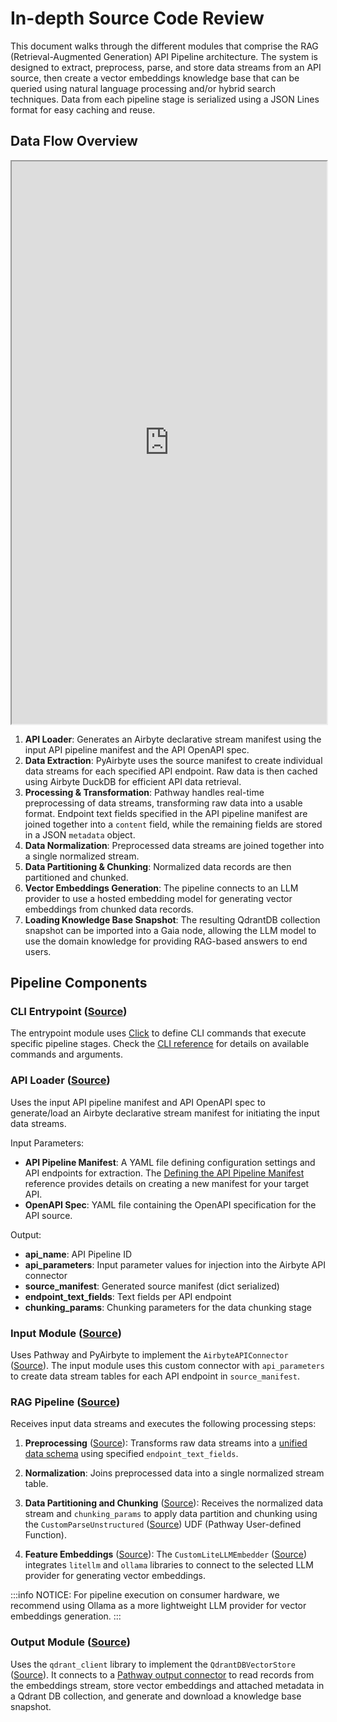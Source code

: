 # In-depth Source Code Review

This document walks through the different modules that comprise the RAG (Retrieval-Augmented Generation) API Pipeline architecture. The system is designed to extract, preprocess, parse, and store data streams from an API source, then create a vector embeddings knowledge base that can be queried using natural language processing and/or hybrid search techniques. Data from each pipeline stage is serialized using a JSON Lines format for easy caching and reuse.

## Data Flow Overview

<iframe src="https://mermaid.live/view#pako:eNplVF1vozAQ_CuWXy8l4SPQoNNJiZqmVZM2Ou7pnD44eAOogJEx7eWa_PdbQ0lzqSUke3Z2Zz22eaexFEBDmihepeTXbFMSHHWz7YBpprZ7DWxDP2bkG1lznb7x_YY-d2Qz1iu2zirIsxLIipfZDmr9TK6ufhxsyyYKuDiQ6ZJN1_dLyQWos9SniD1VUGKIRBXEfZZzyvqkTpdt0MGSCZSguIYDiVYsko2KgRS98GdGtGozXMyoNVf6QH5OFww_0rd7RjawYXstWyos_jBjD6V8y0EkQGa8Pqc_zD7YTs_GAl0YSnFhJIYiUK-g0Eqj0263Bf7zcblcMfxIgaeSn5s0ve9cujeZZ4H5is2LLQiRlcmXrItmZgs2k1wJJWVBFhK1S16ib6ai2Up_2h27d2NsjcgOuG4UEOilDp8b6tgfZvhIjkpe1anUXzgXy8UjW_CMP4ImayW1jGVOcPEm1cvzRQL5btpbPHbw3S27a5LE7PiWx4C9WyhtLtYXyZP_S0hOPrRG2wxFY6jrc_cddsM1J5E5znPcZfM_2tiVt4eWxX0Ua9IBLUAVPBP4jN4NvKE6hQI2NMSp4OplQzflEXm80TLalzENtWpgQJVskpSGO57XuGoqgRf6JuPYcXGBzkWGPZ3AvH1ENHynel-1zzerNQrEstxlicEblSOcal3V4XBowlaS6bTZWrEshnUmUnwN6evEH_qOf80dF_zA5WPXFfHWnlzvHM_eiWBkO5wejwMKrf6q-1e0v4wBrXj5G2_SqSlcG-U_NPS8seU7I8_3XMcbjQN_PKB7GrquhdBoPPa8IJg49gQL_20rjKxrN_B8Z-Lb2Ebg-sHxHxjOZcQ"
width="100%"
height="900px">
</iframe>

1. **API Loader**: Generates an Airbyte declarative stream manifest using the input API pipeline manifest and the API OpenAPI spec.
2. **Data Extraction**: PyAirbyte uses the source manifest to create individual data streams for each specified API endpoint. Raw data is then cached using Airbyte DuckDB for efficient API data retrieval.
3. **Processing & Transformation**: Pathway handles real-time preprocessing of data streams, transforming raw data into a usable format. Endpoint text fields specified in the API pipeline manifest are joined together into a `content` field, while the remaining fields are stored in a JSON `metadata` object.
4. **Data Normalization**: Preprocessed data streams are joined together into a single normalized stream.
5. **Data Partitioning & Chunking**: Normalized data records are then partitioned and chunked.
6. **Vector Embeddings Generation**: The pipeline connects to an LLM provider to use a hosted embedding model for generating vector embeddings from chunked data records.
7. **Loading Knowledge Base Snapshot**: The resulting QdrantDB collection snapshot can be imported into a Gaia node, allowing the LLM model to use the domain knowledge for providing RAG-based answers to end users.

## Pipeline Components

### CLI Entrypoint ([Source](https://github.com/raid-guild/gaianet-rag-api-pipeline/blob/main/run.py))

The entrypoint module uses [Click](https://click.palletsprojects.com/en/8.1.x/#documentation) to define CLI commands that execute specific pipeline stages. Check the [CLI reference](/cli/reference) for details on available commands and arguments.

### API Loader ([Source](https://github.com/raid-guild/gaianet-rag-api-pipeline/blob/main/gaianet_rag_api_pipeline/loader.py))

Uses the input API pipeline manifest and API OpenAPI spec to generate/load an Airbyte declarative stream manifest for initiating the input data streams.

Input Parameters:
- **API Pipeline Manifest**: A YAML file defining configuration settings and API endpoints for extraction. The [Defining the API Pipeline Manifest](/manifest-definition) reference provides details on creating a new manifest for your target API.
- **OpenAPI Spec**: YAML file containing the OpenAPI specification for the API source.

Output:
- **api_name**: API Pipeline ID
- **api_parameters**: Input parameter values for injection into the Airbyte API connector
- **source_manifest**: Generated source manifest (dict serialized)
- **endpoint_text_fields**: Text fields per API endpoint
- **chunking_params**: Chunking parameters for the data chunking stage

### Input Module ([Source](https://github.com/raid-guild/gaianet-rag-api-pipeline/blob/main/gaianet_rag_api_pipeline/input.py))

Uses Pathway and PyAirbyte to implement the `AirbyteAPIConnector` ([Source](https://github.com/raid-guild/gaianet-rag-api-pipeline/blob/main/gaianet_rag_api_pipeline/io/airbyte/api_connector.py)). The input module uses this custom connector with `api_parameters` to create data stream tables for each API endpoint in `source_manifest`.

### RAG Pipeline ([Source](https://github.com/raid-guild/gaianet-rag-api-pipeline/blob/main/gaianet_rag_api_pipeline/pipeline.py))

Receives input data streams and executes the following processing steps:

1. **Preprocessing** ([Source](https://github.com/raid-guild/gaianet-rag-api-pipeline/blob/main/gaianet_rag_api_pipeline/preprocessing.py)): Transforms raw data streams into a [unified data schema](https://github.com/raid-guild/gaianet-rag-api-pipeline/blob/main/gaianet_rag_api_pipeline/schema/pipeline.py#L6) using specified `endpoint_text_fields`.

2. **Normalization**: Joins preprocessed data into a single normalized stream table.

3. **Data Partitioning and Chunking** ([Source](https://github.com/raid-guild/gaianet-rag-api-pipeline/blob/main/gaianet_rag_api_pipeline/chunking.py)): Receives the normalized data stream and `chunking_params` to apply data partition and chunking using the `CustomParseUnstructured` ([Source](https://github.com/raid-guild/gaianet-rag-api-pipeline/blob/main/gaianet_rag_api_pipeline/processor/parser.py)) UDF (Pathway User-defined Function).

4. **Feature Embeddings** ([Source](https://github.com/raid-guild/gaianet-rag-api-pipeline/blob/main/gaianet_rag_api_pipeline/embeddings.py)): The `CustomLiteLLMEmbedder` ([Source](https://github.com/raid-guild/gaianet-rag-api-pipeline/blob/main/gaianet_rag_api_pipeline/processor/embedder.py)) integrates `litellm` and `ollama` libraries to connect to the selected LLM provider for generating vector embeddings.

:::info
NOTICE:
For pipeline execution on consumer hardware, we recommend using Ollama as a more lightweight LLM provider for vector embeddings generation.
:::

### Output Module ([Source](https://github.com/raid-guild/gaianet-rag-api-pipeline/blob/main/gaianet_rag_api_pipeline/output.py))

Uses the `qdrant_client` library to implement the `QdrantDBVectorStore` ([Source](https://github.com/raid-guild/gaianet-rag-api-pipeline/blob/main/gaianet_rag_api_pipeline/io/qdrant.py)). It connects to a [Pathway output connector](https://pathway.com/developers/user-guide/connect/connectors/python-output-connectors) to read records from the embeddings stream, store vector embeddings and attached metadata in a Qdrant DB collection, and generate and download a knowledge base snapshot.